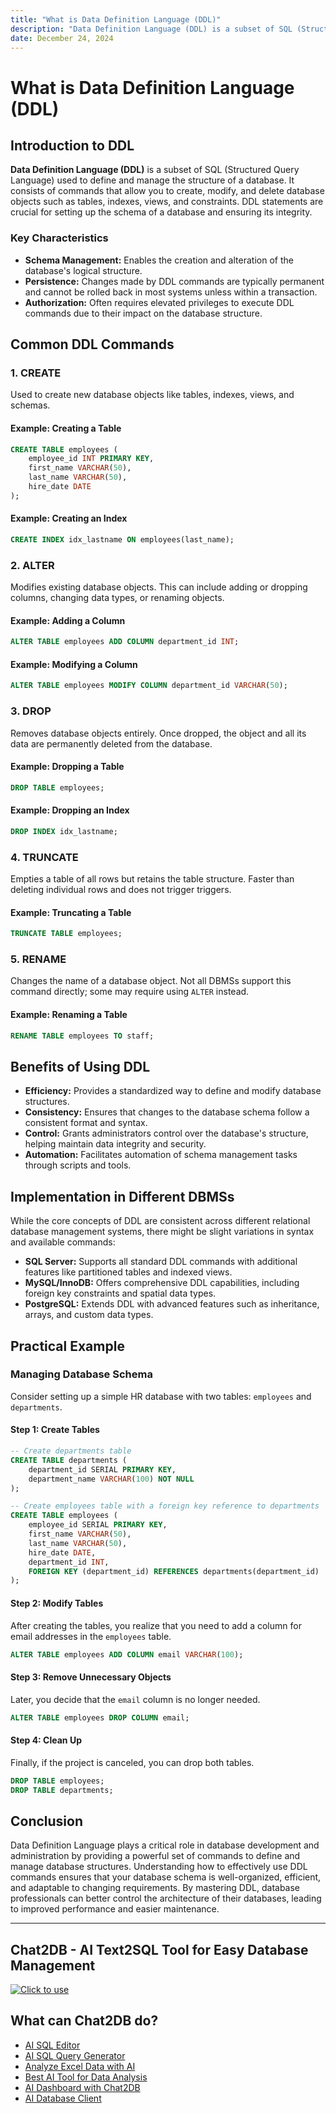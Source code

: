 ```yaml
---
title: "What is Data Definition Language (DDL)"
description: "Data Definition Language (DDL) is a subset of SQL (Structured Query Language) used to define and manage the structure of a database."
date: December 24, 2024
---
```


# What is Data Definition Language (DDL)

## Introduction to DDL

**Data Definition Language (DDL)** is a subset of SQL (Structured Query Language) used to define and manage the structure of a database. It consists of commands that allow you to create, modify, and delete database objects such as tables, indexes, views, and constraints. DDL statements are crucial for setting up the schema of a database and ensuring its integrity.

### Key Characteristics

- **Schema Management:** Enables the creation and alteration of the database's logical structure.
- **Persistence:** Changes made by DDL commands are typically permanent and cannot be rolled back in most systems unless within a transaction.
- **Authorization:** Often requires elevated privileges to execute DDL commands due to their impact on the database structure.

## Common DDL Commands

### 1. **CREATE**

Used to create new database objects like tables, indexes, views, and schemas.

#### Example: Creating a Table
```sql
CREATE TABLE employees (
    employee_id INT PRIMARY KEY,
    first_name VARCHAR(50),
    last_name VARCHAR(50),
    hire_date DATE
);
```

#### Example: Creating an Index
```sql
CREATE INDEX idx_lastname ON employees(last_name);
```

### 2. **ALTER**

Modifies existing database objects. This can include adding or dropping columns, changing data types, or renaming objects.

#### Example: Adding a Column
```sql
ALTER TABLE employees ADD COLUMN department_id INT;
```

#### Example: Modifying a Column
```sql
ALTER TABLE employees MODIFY COLUMN department_id VARCHAR(50);
```

### 3. **DROP**

Removes database objects entirely. Once dropped, the object and all its data are permanently deleted from the database.

#### Example: Dropping a Table
```sql
DROP TABLE employees;
```

#### Example: Dropping an Index
```sql
DROP INDEX idx_lastname;
```

### 4. **TRUNCATE**

Empties a table of all rows but retains the table structure. Faster than deleting individual rows and does not trigger triggers.

#### Example: Truncating a Table
```sql
TRUNCATE TABLE employees;
```

### 5. **RENAME**

Changes the name of a database object. Not all DBMSs support this command directly; some may require using `ALTER` instead.

#### Example: Renaming a Table
```sql
RENAME TABLE employees TO staff;
```

## Benefits of Using DDL

- **Efficiency:** Provides a standardized way to define and modify database structures.
- **Consistency:** Ensures that changes to the database schema follow a consistent format and syntax.
- **Control:** Grants administrators control over the database's structure, helping maintain data integrity and security.
- **Automation:** Facilitates automation of schema management tasks through scripts and tools.

## Implementation in Different DBMSs

While the core concepts of DDL are consistent across different relational database management systems, there might be slight variations in syntax and available commands:

- **SQL Server:** Supports all standard DDL commands with additional features like partitioned tables and indexed views.
- **MySQL/InnoDB:** Offers comprehensive DDL capabilities, including foreign key constraints and spatial data types.
- **PostgreSQL:** Extends DDL with advanced features such as inheritance, arrays, and custom data types.

## Practical Example

### Managing Database Schema

Consider setting up a simple HR database with two tables: `employees` and `departments`.

#### Step 1: Create Tables

```sql
-- Create departments table
CREATE TABLE departments (
    department_id SERIAL PRIMARY KEY,
    department_name VARCHAR(100) NOT NULL
);

-- Create employees table with a foreign key reference to departments
CREATE TABLE employees (
    employee_id SERIAL PRIMARY KEY,
    first_name VARCHAR(50),
    last_name VARCHAR(50),
    hire_date DATE,
    department_id INT,
    FOREIGN KEY (department_id) REFERENCES departments(department_id)
);
```

#### Step 2: Modify Tables

After creating the tables, you realize that you need to add a column for email addresses in the `employees` table.

```sql
ALTER TABLE employees ADD COLUMN email VARCHAR(100);
```

#### Step 3: Remove Unnecessary Objects

Later, you decide that the `email` column is no longer needed.

```sql
ALTER TABLE employees DROP COLUMN email;
```

#### Step 4: Clean Up

Finally, if the project is canceled, you can drop both tables.

```sql
DROP TABLE employees;
DROP TABLE departments;
```

## Conclusion

Data Definition Language plays a critical role in database development and administration by providing a powerful set of commands to define and manage database structures. Understanding how to effectively use DDL commands ensures that your database schema is well-organized, efficient, and adaptable to changing requirements. By mastering DDL, database professionals can better control the architecture of their databases, leading to improved performance and easier maintenance.

---

## Chat2DB - AI Text2SQL Tool for Easy Database Management

[![Click to use](/image/blog/chat2db.png)](https://app.chat2db.ai/)

## What can Chat2DB do?

- [AI SQL Editor](https://chat2db.ai/feature/AI%20SQL%20Editor)
- [AI SQL Query Generator](https://chat2db.ai/feature/AI%20SQL%20Query%20Generator)
- [Analyze Excel Data with AI](https://chat2db.ai/feature/Analyze%20Excel%20Data%20with%20AI)
- [Best AI Tool for Data Analysis](https://chat2db.ai/feature/Best%20AI%20Tool%20for%20Data%20Analysis)
- [AI Dashboard with Chat2DB](https://chat2db.ai/feature/AI%20Dashboard%20with%20Chat2DB)
- [AI Database Client](https://chat2db.ai/feature/AI%20Database%20Client)
